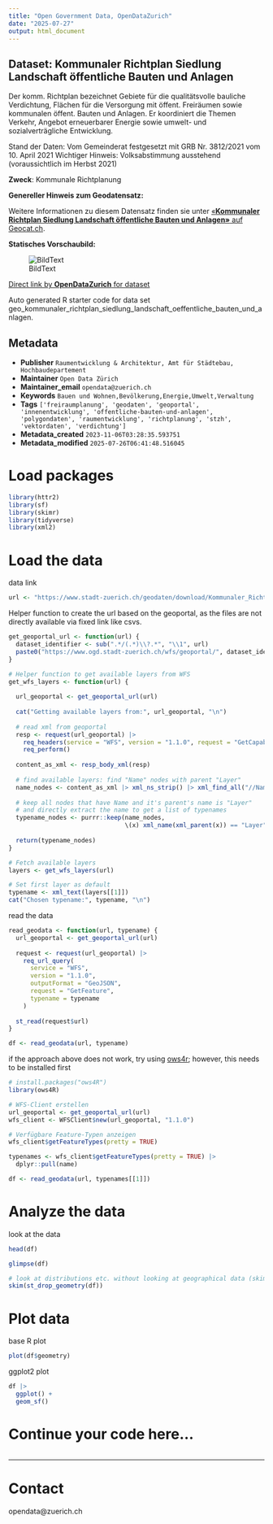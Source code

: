 ```yaml
---
title: "Open Government Data, OpenDataZurich"
date: "2025-07-27"
output: html_document
---
```


## Dataset: Kommunaler Richtplan Siedlung Landschaft öffentliche Bauten und Anlagen

Der komm. Richtplan bezeichnet Gebiete für die qualitätsvolle bauliche Verdichtung, Flächen für die Versorgung mit öffent. Freiräumen sowie kommunalen öffent. Bauten und Anlagen. Er koordiniert die Themen Verkehr, Angebot erneuerbarer Energie sowie umwelt- und sozialverträgliche Entwicklung.

Stand der Daten: Vom Gemeinderat festgesetzt mit GRB Nr. 3812/2021 vom 10. April 2021
Wichtiger Hinweis: Volksabstimmung ausstehend (voraussichtlich im Herbst 2021)

**Zweck**: Kommunale Richtplanung

**Genereller Hinweis zum Geodatensatz:**


Weitere Informationen zu diesem Datensatz finden sie unter [«**Kommunaler Richtplan Siedlung Landschaft öffentliche Bauten und Anlagen»** auf Geocat.ch](https://www.geocat.ch/geonetwork/srv/ger/catalog.search#/metadata/06e0726d-8ed2-4bd4-bdfc-a9e55cf542ce).				
			   

**Statisches Vorschaubild:**

![BildText](https://www.gis.stadt-zuerich.ch/zueriplan_docs/geocat/06e0726d-8ed2-4bd4-bdfc-a9e55cf542ce.png)



[Direct link by **OpenDataZurich** for dataset](https://data.stadt-zuerich.ch/dataset/geo_kommunaler_richtplan_siedlung_landschaft_oeffentliche_bauten_und_anlagen)

Auto generated R starter code for data set geo_kommunaler_richtplan_siedlung_landschaft_oeffentliche_bauten_und_anlagen.

## Metadata

- **Publisher** `Raumentwicklung & Architektur, Amt für Städtebau, Hochbaudepartement`
- **Maintainer** `Open Data Zürich`
- **Maintainer_email** `opendata@zuerich.ch`
- **Keywords** `Bauen und Wohnen,Bevölk­erung,Energie,Umwelt,Ver­walt­ung`
- **Tags** `['freiraumplanung', 'geodaten', 'geoportal', 'innenentwicklung', 'offentliche-bauten-und-anlagen', 'polygondaten', 'raumentwicklung', 'richtplanung', 'stzh', 'vektordaten', 'verdichtung']`
- **Metadata_created** `2023-11-06T03:28:35.593751`
- **Metadata_modified** `2025-07-26T06:41:48.516045`


# Load packages

```r
library(httr2)
library(sf)
library(skimr)
library(tidyverse)
library(xml2)
```

# Load the data

data link
```r
url <- "https://www.stadt-zuerich.ch/geodaten/download/Kommunaler_Richtplan_Siedlung_Landschaft_oeffentliche_Bauten_und_Anlagen?format=geojson_link"
```


Helper function to create the url based on the geoportal, as the files are not directly available via fixed link like csvs.
```r
get_geoportal_url <- function(url) {
  dataset_identifier <- sub(".*/(.*)\\?.*", "\\1", url)
  paste0("https://www.ogd.stadt-zuerich.ch/wfs/geoportal/", dataset_identifier)
}
```

```r
# Helper function to get available layers from WFS
get_wfs_layers <- function(url) {
  
  url_geoportal <- get_geoportal_url(url)
  
  cat("Getting available layers from:", url_geoportal, "\n")
  
  # read xml from geoportal
  resp <- request(url_geoportal) |> 
    req_headers(service = "WFS", version = "1.1.0", request = "GetCapabilities") |> 
    req_perform()
  
  content_as_xml <- resp_body_xml(resp)
  
  # find available layers: find "Name" nodes with parent "Layer"
  name_nodes <- content_as_xml |> xml_ns_strip() |> xml_find_all("//Name")
  
  # keep all nodes that have Name and it's parent's name is "Layer"
  # and directly extract the name to get a list of typenames
  typename_nodes <- purrr::keep(name_nodes,
                                \(x) xml_name(xml_parent(x)) == "Layer")
  
  return(typename_nodes)
}

# Fetch available layers
layers <- get_wfs_layers(url)

# Set first layer as default
typename <- xml_text(layers[[1]])
cat("Chosen typename:", typename, "\n")
```

read the data
```r
read_geodata <- function(url, typename) {
  url_geoportal <- get_geoportal_url(url)
  
  request <- request(url_geoportal) |>
    req_url_query(
      service = "WFS",
      version = "1.1.0",
      outputFormat = "GeoJSON",
      request = "GetFeature",
      typename = typename
    )
  
  st_read(request$url)
}

df <- read_geodata(url, typename)
```

if the approach above does not work, try using [ows4r](https://eblondel.github.io/ows4R/); however, this needs to be installed first
```r
# install.packages("ows4R")
library(ows4R)

# WFS-Client erstellen
url_geoportal <- get_geoportal_url(url)
wfs_client <- WFSClient$new(url_geoportal, "1.1.0")

# Verfügbare Feature-Typen anzeigen
wfs_client$getFeatureTypes(pretty = TRUE)

typenames <- wfs_client$getFeatureTypes(pretty = TRUE) |> 
  dplyr::pull(name)

df <- read_geodata(url, typenames[[1]])
```

# Analyze the data

look at the data
```r
head(df)
```

```r
glimpse(df)
```

```r
# look at distributions etc. without looking at geographical data (skim cannot deal with geometries)
skim(st_drop_geometry(df))
```

# Plot data

base R plot
```r
plot(df$geometry)
```

ggplot2 plot
```r
df |>
  ggplot() +
  geom_sf()
```

# Continue your code here...

```r

```

------------------------------------------------------------------------

# Contact

opendata@zuerich.ch
